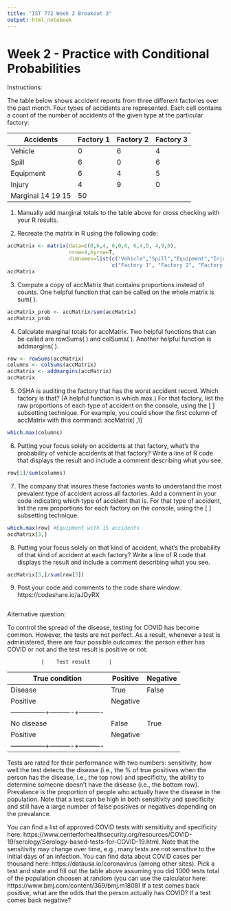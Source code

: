 ---
title: "IST 772 Week 2 Breakout 3"
output: html_notebook
---

# Week 2 - Practice with Conditional Probabilities 

Instructions: 

The table below shows accident reports from three different factories over the past month. Four types of accidents are represented. Each cell contains a count of the number of accidents of the given type at the particular factory:

Accidents	| Factory 1	| Factory 2 |	Factory 3 |Marginal
----------|-----------|-----------|---------- |
Vehicle   |	    0     |	     6    |   	4     | 10
Spill	    |     6     |   	 0    |	    6	    |  12
Equipment	|     6     |      4    |   	5	    |  15 
Injury    |	    4     |	     9    |    	0	    | 13
Marginal    14              19          15    | 50
				
1. Manually add marginal totals to the table above for cross checking with your R results.

2. Recreate the matrix in R using the following code:

```{r}
accMatrix <- matrix(data=c(0,6,4, 6,0,6, 6,4,5, 4,9,0),
                    nrow=4,byrow=T, 
                    dimnames=list(c("Vehicle","Spill","Equipment","Injury"),
                                  c("Factory 1", "Factory 2", "Factory 3")))
accMatrix
```

3. Compute a copy of accMatrix that contains proportions instead of counts. One helpful function that can be called on the whole matrix is sum( ).
```{r}
accMatrix_prob <- accMatrix/sum(accMatrix)
accMatrix_prob
```


4. Calculate marginal totals for accMatrix. Two helpful functions that can be called are rowSums( ) and colSums( ). Another helpful function is addmargins( ). 
```{r}
row <- rowSums(accMatrix)
columns <- colSums(accMatrix)
accMatrix <- addmargins(accMatrix)
accMatrix
```


5. OSHA is auditing the factory that has the worst accident record. Which factory is that? (A helpful function is which.max.) For that factory, list the raw proportions of each type of accident on the console, using the [ ] subsetting technique. For example, you could show the first column of accMatrix with this command: accMatrix[ ,1]
```{r}
which.max(columns)
```


6. Putting your focus solely on accidents at that factory, what's the probability of vehicle accidents at that factory? Write a line of R code that displays the result and include a comment describing what you see.
```{r}
row[1]/sum(columns)
```


7. The company that insures these factories wants to understand the most prevalent type of accident across all factories. Add a comment in your code indicating which type of accident that is. For that type of accident, list the raw proportions for each factory on the console, using the [ ] subsetting technique.
```{r}
which.max(row) #Equipment with 15 accidents
accMatrix[3,]

```


8. Putting your focus solely on that kind of accident, what's the probability of that kind of accident at each factory? Write a line of R code that displays the result and include a comment describing what you see.
```{r}
accMatrix[3,]/sum(row[3])
```

9. Post your code and comments to the code share window: https://codeshare.io/aJDyRX
```{r}

```

Alternative question:

To control the spread of the disease, testing for COVID has become common. However, the tests are not perfect. As a result, whenever a test is administered, there are four possible outcomes: the person either has COVID or not and the test result is positive or not:

               |    Test result      |
True condition | Positive | Negative | 
---------------+----------+----------|
   Disease     |   True   |   False  | Sensitivity
               | Positive | Negative | 
---------------+----------+----------|
  No disease   |  False   |   True   | Specificity
               | Positive | Negative |
---------------+----------+----------|
               
Tests are rated for their performance with two numbers: sensitivity, how well the test detects the disease (i.e., the % of true positives when the person has the disease, i.e., the top row) and specificity, the ability to determine someone doesn't have the disease (i.e., the bottom row). Prevalance is the proportion of people who actually have the disease in the population. Note that a test can be high in both sensitivity and specificity and still have a large number of false positives or negatives depending on the prevalance. 

You can find a list of approved COVID tests with sensitivity and specificity here: https://www.centerforhealthsecurity.org/resources/COVID-19/serology/Serology-based-tests-for-COVID-19.html. Note that the sensitivity may change over time, e.g., many tests are not sensitive to the initial days of an infection. You can find data about COVID cases per thousand here: https://datausa.io/coronavirus (among other sites). Pick a test and state and fill out the table above assuming you did 1000 tests total of the population choosen at random (you can use the calculator here: https://www.bmj.com/content/369/bmj.m1808) If a test comes back positive, what are the odds that the person actually has COVID? If a test comes back negative? 


